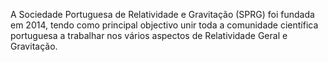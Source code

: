 
A Sociedade Portuguesa de Relatividade e Gravitação (SPRG) foi fundada em 2014, tendo como principal objectivo unir toda a comunidade científica portuguesa a trabalhar nos vários aspectos de Relatividade Geral e Gravitação.

